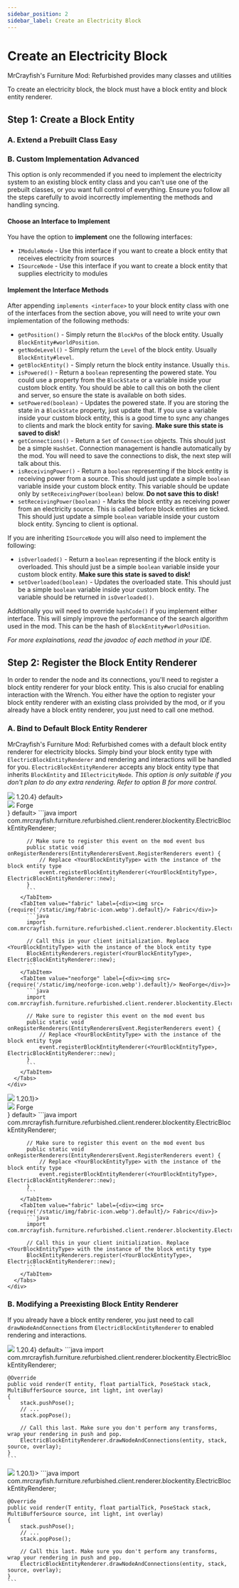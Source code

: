```yaml
---
sidebar_position: 2
sidebar_label: Create an Electricity Block
---
```



# Create an Electricity Block

MrCrayfish's Furniture Mod: Refurbished provides many classes and utilities

To create an electricity block, the block must have a block entity and block entity renderer.

## Step 1: Create a Block Entity

### A. Extend a Prebuilt Class <span class="badge badge--primary">Easy</span>

### B. Custom Implementation <span class="badge badge--danger">Advanced</span>

This option is only recommended if you need to implement the electricity system to an existing block entity class and you can't use one of the prebuilt classes, or you want full control of everything. Ensure you follow all the steps carefully to avoid incorrectly implementing the methods and handling syncing.

#### Choose an Interface to Implement

You have the option to **implement** one the following interfaces:
- `IModuleNode` - Use this interface if you want to create a block entity that receives electricity from sources
- `ISourceNode` - Use this interface if you want to create a block entity that supplies electricity to modules

#### Implement the Interface Methods

After appending `implements <interface>` to your block entity class with one of the interfaces from the section above, you will need to write your own implementation of the following methods:

- `getPosition()` - Simply return the `BlockPos` of the block entity. Usually `BlockEntity#worldPosition`.
- `getNodeLevel()` - Simply return the `Level` of the block entity. Usually `BlockEntity#level`.
- `getBlockEntity()` - Simply return the block entity instance. Usually `this`. 
- `isPowered()` - Return a `boolean` representing the powered state. You could use a property from the `BlockState` or a variable inside your custom block entity. You should be able to call this on both the client and server, so ensure the state is available on both sides.
- `setPowered(boolean)` - Updates the powered state. If you are storing the state in a `BlockState` property, just update that. If you use a variable inside your custom block entity, this is a good time to sync any changes to clients and mark the block entity for saving. **Make sure this state is saved to disk!**
- `getConnections()` - Return a `Set` of `Connection` objects. This should just be a simple `HashSet`. Connection management is handle automatically by the mod. You will need to save the connections to disk, the next step will talk about this.
- `isReceivingPower()` - Return a `boolean` representing if the block entity is receiving power from a source.  This should just update a simple `boolean` variable inside your custom block entity. This variable should be update only by `setReceivingPower(boolean)` below. **Do not save this to disk!**
- `setReceivingPower(boolean)` - Marks the block entity as receiving power from an electricity source. This is called before block entities are ticked. This should just update a simple `boolean` variable inside your custom block entity. Syncing to client is optional.

If you are inheriting `ISourceNode` you will also need to implement the following:

- `isOverloaded()` - Return a `boolean` representing if the block entity is overloaded. This should just be a simple `boolean` variable inside your custom block entity. **Make sure this state is saved to disk!**
- `setOverloaded(boolean)` - Updates the overloaded state. This should just be a simple `boolean` variable inside your custom block entity. The variable should be returned in `isOverloaded()`.

Addtionally you will need to override `hashCode()` if you implement either interface. This will simply improve the performance of the search algorithm used in the mod. This can be the hash of `BlockEntity#worldPosition`.

*For more explainations, read the javadoc of each method in your IDE.*

## Step 2: Register the Block Entity Renderer

In order to render the node and its connections, you'll need to register a block entity renderer for your block entity. This is also crucial for enabling interaction with the Wrench. You either have the option to register your block entity renderer with an existing class proivided by the mod, or if you already have a block entity renderer, you just need to call one method.

### A. Bind to Default Block Entity Renderer

MrCrayfish's Furniture Mod: Refurbished comes with a default block entity renderer for electricity blocks. Simply bind your block entity type with `ElectricBlockEntityRenderer` and rendering and interactions will be handled for you. `ElectricBlockEntityRenderer` accepts any block entity type that inherits `BlockEntity` and `IElectricityNode`. *This option is only suitable if you don't plan to do any extra rendering. Refer to option B for more control.*

<Tabs className="unique-tabs">
  <TabItem value="1-20-4" label={<div><img src={require('/static/img/minecraft-icon.webp').default}/> 1.20.4</div>} default>
    <div className="code-block">
      <Tabs className="unique-tabs">
        <TabItem value="forge" label={<div><img src={require('/static/img/forge-icon.webp').default}/> Forge</div>} default>
          ```java
          import com.mrcrayfish.furniture.refurbished.client.renderer.blockentity.ElectricBlockEntityRenderer;

          // Make sure to register this event on the mod event bus
          public static void onRegisterRenderers(EntityRenderersEvent.RegisterRenderers event) {
              // Replace <YourBlockEntityType> with the instance of the block entity type
              event.registerBlockEntityRenderer(<YourBlockEntityType>, ElectricBlockEntityRenderer::new);
          }
          ```  
        </TabItem>
        <TabItem value="fabric" label={<div><img src={require('/static/img/fabric-icon.webp').default}/> Fabric</div>}>
          ```java
          import com.mrcrayfish.furniture.refurbished.client.renderer.blockentity.ElectricBlockEntityRenderer;

          // Call this in your client initialization. Replace <YourBlockEntityType> with the instance of the block entity type
          BlockEntityRenderers.register(<YourBlockEntityType>, ElectricBlockEntityRenderer::new);
          ``` 
        </TabItem>
        <TabItem value="neoforge" label={<div><img src={require('/static/img/neoforge-icon.webp').default}/> NeoForge</div>}>
          ```java
          import com.mrcrayfish.furniture.refurbished.client.renderer.blockentity.ElectricBlockEntityRenderer;

          // Make sure to register this event on the mod event bus
          public static void onRegisterRenderers(EntityRenderersEvent.RegisterRenderers event) {
              // Replace <YourBlockEntityType> with the instance of the block entity type
              event.registerBlockEntityRenderer(<YourBlockEntityType>, ElectricBlockEntityRenderer::new);
          }
          ```  
        </TabItem>
      </Tabs>
    </div>
  </TabItem>
  <TabItem value="1-20-1" label={<div><img src={require('/static/img/minecraft-icon.webp').default}/> 1.20.1</div>}>
    <div className="code-block">
      <Tabs className="unique-tabs">
        <TabItem value="forge" label={<div><img src={require('/static/img/forge-icon.webp').default}/> Forge</div>} default>
          ```java
          import com.mrcrayfish.furniture.refurbished.client.renderer.blockentity.ElectricBlockEntityRenderer;

          // Make sure to register this event on the mod event bus
          public static void onRegisterRenderers(EntityRenderersEvent.RegisterRenderers event) {
              // Replace <YourBlockEntityType> with the instance of the block entity type
              event.registerBlockEntityRenderer(<YourBlockEntityType>, ElectricBlockEntityRenderer::new);
          }
          ```  
        </TabItem>
        <TabItem value="fabric" label={<div><img src={require('/static/img/fabric-icon.webp').default}/> Fabric</div>}>
          ```java
          import com.mrcrayfish.furniture.refurbished.client.renderer.blockentity.ElectricBlockEntityRenderer;

          // Call this in your client initialization. Replace <YourBlockEntityType> with the instance of the block entity type
          BlockEntityRenderers.register(<YourBlockEntityType>, ElectricBlockEntityRenderer::new);
          ``` 
        </TabItem>
      </Tabs>
    </div>
  </TabItem>
</Tabs>

### B. Modifying a Preexisting Block Entity Renderer

If you already have a block entity renderer, you just need to call `drawNodeAndConnections` from `ElectricBlockEntityRenderer` to enabled rendering and interactions.

<Tabs className="unique-tabs">
  <TabItem value="1-20-4" label={<div><img src={require('/static/img/minecraft-icon.webp').default}/> 1.20.4</div>} default>
    ```java
    import com.mrcrayfish.furniture.refurbished.client.renderer.blockentity.ElectricBlockEntityRenderer;

    @Override
    public void render(T entity, float partialTick, PoseStack stack, MultiBufferSource source, int light, int overlay)
    {
        stack.pushPose();
        // ...
        stack.popPose();

        // Call this last. Make sure you don't perform any transforms, wrap your rendering in push and pop.
        ElectricBlockEntityRenderer.drawNodeAndConnections(entity, stack, source, overlay);
    }
    ```
  </TabItem>
  <TabItem value="1-20-1" label={<div><img src={require('/static/img/minecraft-icon.webp').default}/> 1.20.1</div>}>
    ```java
    import com.mrcrayfish.furniture.refurbished.client.renderer.blockentity.ElectricBlockEntityRenderer;

    @Override
    public void render(T entity, float partialTick, PoseStack stack, MultiBufferSource source, int light, int overlay)
    {
        stack.pushPose();
        // ...
        stack.popPose();

        // Call this last. Make sure you don't perform any transforms, wrap your rendering in push and pop.
        ElectricBlockEntityRenderer.drawNodeAndConnections(entity, stack, source, overlay);
    }
    ```
  </TabItem>
</Tabs>